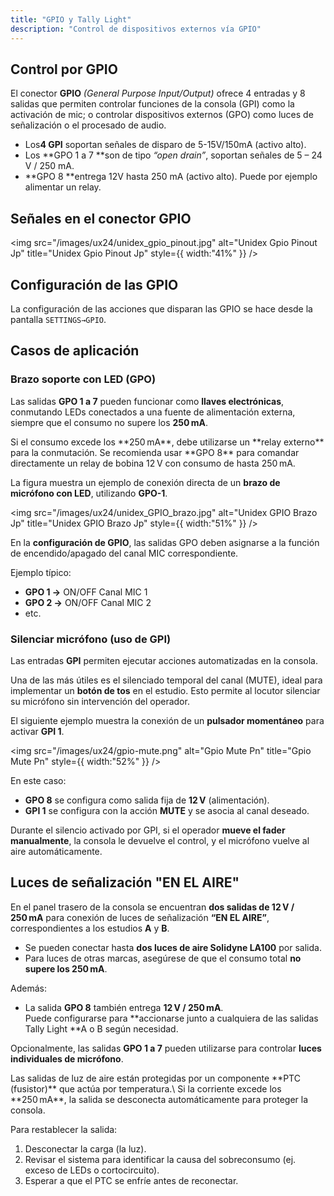 ```yaml
---
title: "GPIO y Tally Light"
description: "Control de dispositivos externos vía GPIO"
---
```


## Control por GPIO

El conector **GPIO** _(General Purpose Input/Output)_ ofrece 4 entradas y 8 salidas que permiten controlar funciones de la consola (GPI) como la activación de mic; o controlar dispositivos externos (GPO) como luces de señalización o el procesado de audio.

- Los**4 GPI**  soportan señales de disparo de 5-15V/150mA (activo alto).
- Los \*\*GPO 1 a 7 \*\*son de tipo _“open drain”_, soportan señales de 5 – 24 V / 250 mA.
- \*\*GPO 8 \*\*entrega 12V hasta 250 mA (activo alto). Puede por ejemplo alimentar un relay.

## Señales en el conector GPIO

<img
  src="/images/ux24/unidex_gpio_pinout.jpg"
  alt="Unidex Gpio Pinout Jp"
  title="Unidex Gpio Pinout Jp"
  style={{ width:"41%" }}
/>

## Configuración de las GPIO

La configuración de las acciones que disparan las GPIO se hace desde la pantalla `SETTINGS→GPIO`.

## Casos de aplicación

### Brazo soporte con LED (GPO)

Las salidas **GPO 1 a 7** pueden funcionar como **llaves electrónicas**, conmutando LEDs conectados a una fuente de alimentación externa, siempre que el consumo no supere los **250 mA**.

<Danger>
  Si el consumo excede los **250 mA**, debe utilizarse un **relay externo** para la conmutación.
  Se recomienda usar **GPO 8** para comandar directamente un relay de bobina 12 V con consumo de hasta 250 mA.
</Danger>

La figura muestra un ejemplo de conexión directa de un **brazo de micrófono con LED**, utilizando **GPO-1**.

<img
  src="/images/ux24/unidex_GPIO_brazo.jpg"
  alt="Unidex GPIO Brazo Jp"
  title="Unidex GPIO Brazo Jp"
  style={{ width:"51%" }}
/>

En la **configuración de GPIO**, las salidas GPO deben asignarse a la función de encendido/apagado del canal MIC correspondiente.

Ejemplo típico:

- **GPO 1 →** ON/OFF Canal MIC 1
- **GPO 2 →** ON/OFF Canal MIC 2
- etc.

### Silenciar micrófono (uso de GPI)

Las entradas **GPI** permiten ejecutar acciones automatizadas en la consola.

Una de las más útiles es el silenciado temporal del canal (MUTE), ideal para implementar un **botón de tos** en el estudio. Esto permite al locutor silenciar su micrófono sin intervención del operador.

El siguiente ejemplo muestra la conexión de un **pulsador momentáneo** para activar **GPI 1**.

<img
  src="/images/ux24/gpio-mute.png"
  alt="Gpio Mute Pn"
  title="Gpio Mute Pn"
  style={{ width:"52%" }}
/>

En este caso:

- **GPO 8** se configura como salida fija de **12 V** (alimentación).
- **GPI 1** se configura con la acción **MUTE** y se asocia al canal deseado.

Durante el silencio activado por GPI, si el operador **mueve el fader manualmente**, la consola le devuelve el control, y el micrófono vuelve al aire automáticamente.

## Luces de señalización "EN EL AIRE"

En el panel trasero de la consola se encuentran **dos salidas de 12 V / 250 mA** para conexión de luces de señalización **“EN EL AIRE”**, correspondientes a los estudios **A** y **B**.

- Se pueden conectar hasta **dos luces de aire Solidyne LA100** por salida.
- Para luces de otras marcas, asegúrese de que el consumo total **no supere los 250 mA**.

Además:

- La salida **GPO 8** también entrega **12 V / 250 mA**.\
  Puede configurarse para **accionarse junto a cualquiera de las salidas Tally Light **A o B según necesidad.

Opcionalmente, las salidas **GPO 1 a 7** pueden utilizarse para controlar **luces individuales de micrófono**.

<Warning>
  Las salidas de luz de aire están protegidas por un componente **PTC (fusistor)** que actúa por temperatura.\
  Si la corriente excede los **250 mA**, la salida se desconecta automáticamente para proteger la consola.

  Para restablecer la salida:

  1. Desconectar la carga (la luz).
  2. Revisar el sistema para identificar la causa del sobreconsumo (ej. exceso de LEDs o cortocircuito).
  3. Esperar a que el PTC se enfríe antes de reconectar.
</Warning>